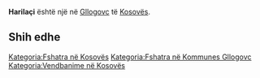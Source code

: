 {{Fshat në 
 | Emri                = Harilaçi
 | EmriAlt                = 
 | NAME_SHORT_FORM=      
 | NAME_GENERIC=      
 | NAME_SORT_NAME_RO=      HARILACI
 | FULL_NAME_RO = Harilaçi
 | FULL_NAME_ND_RO=Harilaci
 | SORT_NAME_RG=HARILACI
 | FULL_NAME_RG=Harilaçi
 | FULL_NAME_ND_RG=Harilaci
 | SRP_NAME_SHORT_FORM=      
 | SRP_NAME_GENERIC=      
 | SRP_NAME_SORT_NAME_RO=      
 | SRP_FULL_NAME_RO = 
 | SRP_FULL_NAME_ND_RO=
 | SRP_SORT_NAME_RG=
 | SRP_FULL_NAME_RG=
 | SRP_FULL_NAME_ND_RG=
 | Emri (Rasa dhanore) = 
 | Figura              = 
 | Shteti              = Kosovo
 | Komuna              = Gllogovc
 | Kodi postar         = 
 | Sipërfaqja          = 

 | Popullsia           = 

 | Regj. i popullsisë  = 
 | Dend. e popullsisë  = 
 | Faqja zyrtare       = 
 <!--- Koordinatat ----> 
 | Gjerësia            = 42.584167
 | Gjatësia            = 21.001944
 | Lartësia            = 
}}
'''Harilaçi''' është një [[]] në [[Gllogovc]] të [[Kosovës]].

<!-- == Gjeografia == -->
<!-- == Historia == -->
<!-- == Demografia == -->
== Shih edhe ==
{{Komuna Gllogovc}}
{{Kosovo-Administrata-Cung}}

[[Kategoria:Fshatra në Kosovës]]
[[Kategoria:Fshatra në Kommunes Gllogovc]]
[[Kategoria:Vendbanime në Kosovës]]